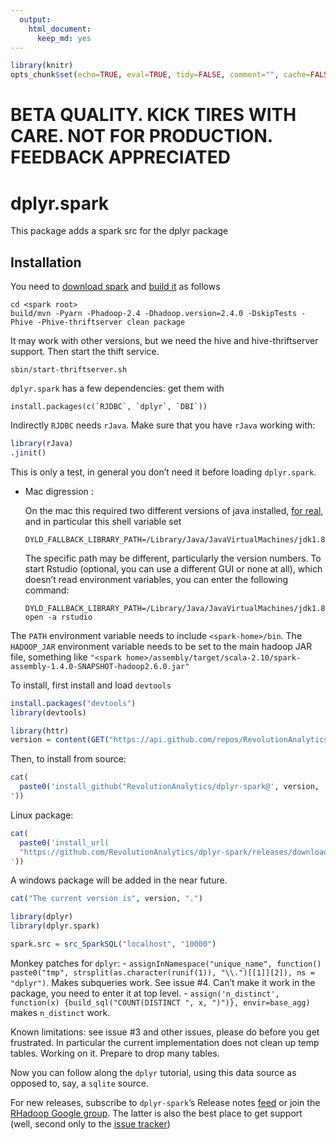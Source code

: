 ```yaml
---
  output:
    html_document:
      keep_md: yes
---
```

```r
library(knitr)
opts_chunk$set(echo=TRUE, eval=TRUE, tidy=FALSE, comment="", cache=FALSE, error=FALSE)
```


# BETA QUALITY. KICK TIRES WITH CARE. NOT FOR PRODUCTION. FEEDBACK APPRECIATED

# dplyr.spark


This package adds a spark src for the dplyr package

## Installation

You need to [download spark](https://spark.apache.org/downloads.html) and [build it](https://spark.apache.org/docs/latest/building-spark.html) as follows


```
cd <spark root>
build/mvn -Pyarn -Phadoop-2.4 -Dhadoop.version=2.4.0 -DskipTests -Phive -Phive-thriftserver clean package
```

It may work with other versions, but we need the hive and hive-thriftserver support. Then start the thift service.

```
sbin/start-thriftserver.sh 
```

`dplyr.spark` has a few dependencies: get them with

```
install.packages(c(`RJDBC`, `dplyr`, `DBI`))
```

Indirectly `RJDBC` needs `rJava`. Make sure that you have `rJava` working with:

```r
library(rJava)
.jinit()
```

This is only a test, in general you don't need it before loading `dplyr.spark`.

<ul> <li>Mac digression :

On the mac this required two different versions of java installed, [for real](http://andrewgoldstone.com/blog/2015/02/03/rjava/), and in particular this shell variable set

```
DYLD_FALLBACK_LIBRARY_PATH=/Library/Java/JavaVirtualMachines/jdk1.8.0_45.jdk/Contents/Home/jre/lib/server/
```

The specific path may be different, particularly the version numbers. To start Rstudio (optional, you can use a different GUI or none at all), which doesn't read environment variables, you can enter the following command:

```
DYLD_FALLBACK_LIBRARY_PATH=/Library/Java/JavaVirtualMachines/jdk1.8.0_45.jdk/Contents/Home/jre/lib/server/ open -a rstudio
```
</li></ul>

The `PATH` environment variable needs to include `<spark-home>/bin`. The `HADOOP_JAR` environment variable needs to be set to the main hadoop JAR file, something like `"<spark home>/assembly/target/scala-2.10/spark-assembly-1.4.0-SNAPSHOT-hadoop2.6.0.jar"` 

To install, first install and load `devtools`

```r
install.packages("devtools")
library(devtools)
```

```r
library(httr)
version = content(GET("https://api.github.com/repos/RevolutionAnalytics/dplyr-spark/releases"))[[1]]$tag
```

Then, to install from source:

```r
cat(
  paste0('install_github("RevolutionAnalytics/dplyr-spark@', version, '", subdir = "pkg")
'))
```

Linux package:

```r
cat(
  paste0('install_url(
  "https://github.com/RevolutionAnalytics/dplyr-spark/releases/download/', version, '/dplyr.spark_', version, '.tar.gz")
'))
```

A windows package will be added in the near future.

<!-- 
Windows package:

```r
cat(
  paste0('install_url(
  "https://github.com/RevolutionAnalytics/dplyr-spark/releases/download/', version, '/dplyr.spark_', version, '.zip")
'))
```

-->

```r
cat("The current version is", version, ".")
```


```r
library(dplyr)
library(dplyr.spark)

spark.src = src_SparkSQL("localhost", "10000")
```


Monkey patches for `dplyr`: 
 - `assignInNamespace("unique_name", function() paste0("tmp", strsplit(as.character(runif(1)), "\\.")[[1]][2]), ns = "dplyr")`. Makes subqueries work. See issue #4. Can't make it work in the package, you need to enter it at top level.
 - `assign('n_distinct', function(x) {build_sql("COUNT(DISTINCT ", x, ")")}, envir=base_agg)` makes `n_distinct` work.
 
Known limitations: see issue #3 and other issues, please do before you get frustrated. In particular the current implementation does not clean up temp tables. Working on it. Prepare to drop many tables.

Now you can follow along the `dplyr` tutorial, using this data source as opposed to, say, a `sqlite` source.



For new releases, subscribe to `dplyr-spark`'s Release notes [feed](https://github.com/RevolutionAnalytics/dplyr.spark/releases.atom) or join the [RHadoop Google group](https://groups.google.com/forum/#!forum/rhadoop). The latter is also the best place to get support (well, second only to the [issue tracker](http://github.com/RevolutionAnalytics/dplyr.spark/issues))




